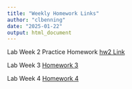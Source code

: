 ```yaml
---
title: "Weekly Homework Links"
author: "clbenning"
date: "2025-01-22"
output: html_document
---
```


Lab Week 2 Practice Homework [hw2 Link](hw2.html)

Lab Week 3 [Homework 3](Homework_03.html)

Lab Week 4 [Homework 4](Homework_04.html)



